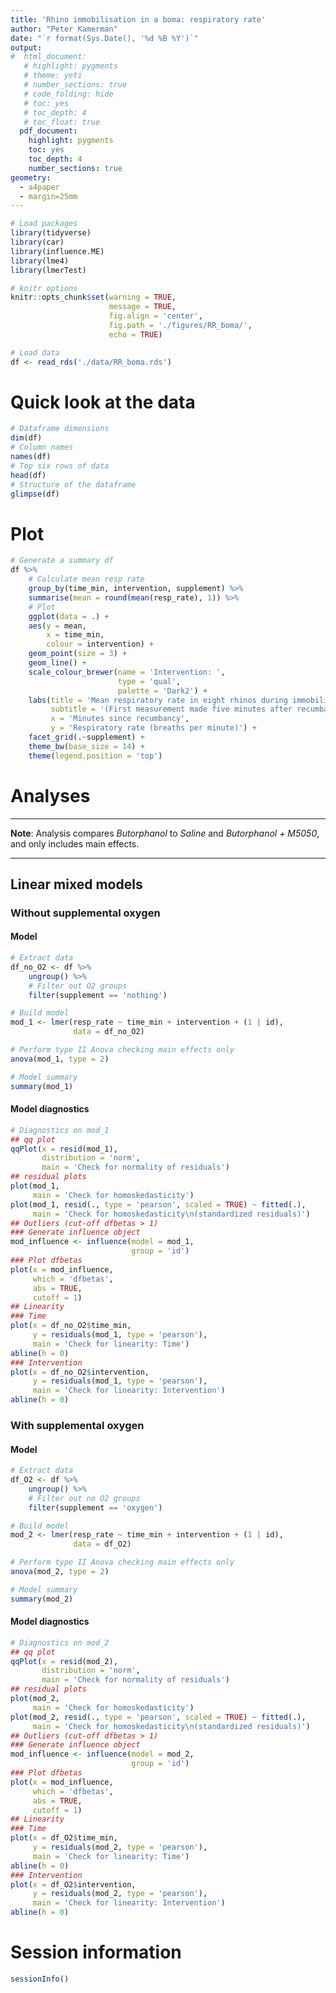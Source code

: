 ```yaml
---
title: 'Rhino immobilisation in a boma: respiratory rate'
author: "Peter Kamerman"
date: "`r format(Sys.Date(), '%d %B %Y')`"
output:
#  html_document:
   # highlight: pygments
   # theme: yeti
   # number_sections: true
   # code_folding: hide
   # toc: yes
   # toc_depth: 4
   # toc_float: true
  pdf_document:
    highlight: pygments
    toc: yes
    toc_depth: 4
    number_sections: true
geometry: 
  - a4paper
  - margin=25mm
---
```


```r
# Load packages
library(tidyverse)
library(car)
library(influence.ME)
library(lme4)
library(lmerTest)

# knitr options
knitr::opts_chunk$set(warning = TRUE,
                      message = TRUE,
                      fig.align = 'center',
                      fig.path = './figures/RR_boma/',
                      echo = TRUE)

# Load data
df <- read_rds('./data/RR_boma.rds')
```

# Quick look at the data
```r
# Dataframe dimensions
dim(df)
# Column names
names(df)
# Top six rows of data
head(df)
# Structure of the dataframe
glimpse(df)
```

# Plot
```r
# Generate a summary df
df %>%
    # Calculate mean resp rate
    group_by(time_min, intervention, supplement) %>%
    summarise(mean = round(mean(resp_rate), 1)) %>%
    # Plot 
    ggplot(data = .) +
    aes(y = mean,
        x = time_min,
        colour = intervention) +
    geom_point(size = 3) +
    geom_line() +
    scale_colour_brewer(name = 'Intervention: ',
                        type = 'qual', 
                        palette = 'Dark2') +
    labs(title = 'Mean respiratory rate in eight rhinos during immobilisation',
         subtitle = '(First measurement made five minutes after recumbancy)',
         x = 'Minutes since recumbancy',
         y = 'Respiratory rate (breaths per minute)') +
    facet_grid(.~supplement) +
    theme_bw(base_size = 14) +
    theme(legend.position = 'top')
```

\newpage

# Analyses

****

**Note**: Analysis compares _Butorphanol_ to _Saline_ and _Butorphanol + M5050_, and only includes main effects.

****

## Linear mixed models
### Without supplemental oxygen
#### Model 
```r
# Extract data
df_no_O2 <- df %>%
    ungroup() %>%
    # Filter out O2 groups
    filter(supplement == 'nothing') 

# Build model 
mod_1 <- lmer(resp_rate ~ time_min + intervention + (1 | id), 
              data = df_no_O2)

# Perform type II Anova checking main effects only
anova(mod_1, type = 2)

# Model summary
summary(mod_1)
```

#### Model diagnostics
```r
# Diagnostics on mod_1
## qq plot
qqPlot(x = resid(mod_1), 
       distribution = 'norm',
       main = 'Check for normality of residuals')
## residual plots
plot(mod_1,
     main = 'Check for homoskedasticity')
plot(mod_1, resid(., type = 'pearson', scaled = TRUE) ~ fitted(.),
     main = 'Check for homoskedasticity\n(standardized residuals)')
## Outliers (cut-off dfbetas > 1)
### Generate influence object
mod_influence <- influence(model = mod_1,
                           group = 'id')
### Plot dfbetas
plot(x = mod_influence, 
     which = 'dfbetas',
     abs = TRUE,
     cutoff = 1)
## Linearity
### Time
plot(x = df_no_O2$time_min, 
     y = residuals(mod_1, type = 'pearson'),
     main = 'Check for linearity: Time') 
abline(h = 0)
### Intervention
plot(x = df_no_O2$intervention, 
     y = residuals(mod_1, type = 'pearson'),
     main = 'Check for linearity: Intervention') 
abline(h = 0)
```

### With supplemental oxygen
#### Model 
```r
# Extract data
df_O2 <- df %>%
    ungroup() %>%
    # Filter out no O2 groups
    filter(supplement == 'oxygen')

# Build model 
mod_2 <- lmer(resp_rate ~ time_min + intervention + (1 | id), 
              data = df_O2)

# Perform type II Anova checking main effects only
anova(mod_2, type = 2)

# Model summary
summary(mod_2)
```

#### Model diagnostics
```r
# Diagnostics on mod_2
## qq plot
qqPlot(x = resid(mod_2), 
       distribution = 'norm',
       main = 'Check for normality of residuals')
## residual plots
plot(mod_2,
     main = 'Check for homoskedasticity')
plot(mod_2, resid(., type = 'pearson', scaled = TRUE) ~ fitted(.),
     main = 'Check for homoskedasticity\n(standardized residuals)')
## Outliers (cut-off dfbetas > 1)
### Generate influence object
mod_influence <- influence(model = mod_2,
                           group = 'id')
### Plot dfbetas
plot(x = mod_influence, 
     which = 'dfbetas',
     abs = TRUE,
     cutoff = 1)
## Linearity
### Time
plot(x = df_O2$time_min, 
     y = residuals(mod_2, type = 'pearson'),
     main = 'Check for linearity: Time') 
abline(h = 0)
### Intervention
plot(x = df_O2$intervention, 
     y = residuals(mod_2, type = 'pearson'),
     main = 'Check for linearity: Intervention') 
abline(h = 0)
```

# Session information
```r
sessionInfo()
```